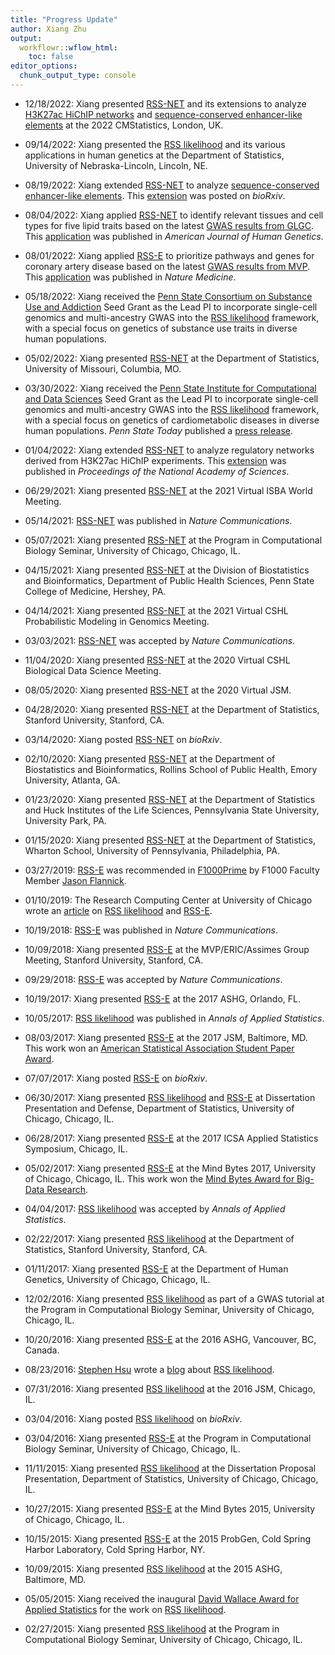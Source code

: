 ```yaml
---
title: "Progress Update"
author: Xiang Zhu
output:
  workflowr::wflow_html:
    toc: false
editor_options:
  chunk_output_type: console
---
```


[RSS-NET]: https://doi.org/10.1038/s41467-021-22588-0 
[RSS-E]: https://doi.org/10.1038/s41467-018-06805-x
[RSS likelihood]: https://doi.org/10.1214/17-aoas1046

- 12/18/2022: Xiang presented [RSS-NET][] and its extensions to analyze
[H3K27ac HiChIP networks](https://doi.org/10.1073/pnas.2115601119) and
[sequence-conserved enhancer-like elements](https://doi.org/10.1101/2022.08.19.504589)
at the 2022 CMStatistics, London, UK.

- 09/14/2022: Xiang presented the [RSS likelihood][] and its various applications in human genetics
at the Department of Statistics, University of Nebraska-Lincoln, Lincoln, NE.

- 08/19/2022: Xiang extended [RSS-NET][] to analyze
[sequence-conserved enhancer-like elements](https://github.com/SUwonglab/m2h-aele).
This [extension](https://doi.org/10.1101/2022.08.19.504589) was posted on *bioRxiv*.

- 08/04/2022: Xiang applied [RSS-NET][] to identify relevant tissues and cell types for
five lipid traits based on the latest [GWAS results from GLGC](https://doi.org/10.1038/s41586-021-04064-3).
This [application](https://doi.org/10.1016/j.ajhg.2022.06.012) was published in *American Journal of Human Genetics*.

- 08/01/2022: Xiang applied [RSS-E][] to prioritize pathways and genes for coronary artery disease
based on the latest [GWAS results from MVP](https://doi.org/10.1038/s41591-022-01891-3).
This [application](https://doi.org/10.1038/s41591-022-01891-3) was published in *Nature Medicine*.

- 05/18/2022: Xiang received the [Penn State Consortium on Substance Use and Addiction](https://csua.ssri.psu.edu/)
Seed Grant as the Lead PI to incorporate single-cell genomics and multi-ancestry GWAS into the [RSS likelihood][] framework,
with a special focus on genetics of substance use traits in diverse human populations.

- 05/02/2022: Xiang presented [RSS-NET][] at the Department of Statistics, 
University of Missouri, Columbia, MO.

- 03/30/2022: Xiang received the [Penn State Institute for Computational and Data Sciences](https://www.icds.psu.edu/)
Seed Grant as the Lead PI to incorporate single-cell genomics and multi-ancestry GWAS into the [RSS likelihood][] framework,
with a special focus on genetics of cardiometabolic diseases in diverse human populations.
*Penn State Today* published a [press release](https://www.psu.edu/news/institute-computational-and-data-sciences/story/seed-grants-fund-projects-tackle-huge-scientific/).

- 01/04/2022: Xiang extended [RSS-NET][] to analyze regulatory networks derived
from H3K27ac HiChIP experiments. This [extension](https://doi.org/10.1073/pnas.2115601119)
was published in *Proceedings of the National Academy of Sciences*. 

- 06/29/2021: Xiang presented [RSS-NET][] at the 2021 Virtual ISBA World Meeting. 

- 05/14/2021: [RSS-NET][] was published in *Nature Communications*.

- 05/07/2021: Xiang presented [RSS-NET][] at the Program in Computational Biology Seminar,
University of Chicago, Chicago, IL.

- 04/15/2021: Xiang presented [RSS-NET][] at the Division of Biostatistics and
Bioinformatics, Department of Public Health Sciences,
Penn State College of Medicine, Hershey, PA.

- 04/14/2021: Xiang presented [RSS-NET][] at the 2021 Virtual CSHL
Probabilistic Modeling in Genomics Meeting. 

- 03/03/2021: [RSS-NET][] was accepted by *Nature Communications*.

- 11/04/2020: Xiang presented [RSS-NET][] at the 2020 Virtual CSHL
Biological Data Science Meeting. 

- 08/05/2020: Xiang presented [RSS-NET][] at the 2020 Virtual JSM.

- 04/28/2020: Xiang presented [RSS-NET][] at the Department of Statistics,
Stanford University, Stanford, CA.

- 03/14/2020: Xiang posted [RSS-NET][] on *bioRxiv*.

- 02/10/2020: Xiang presented [RSS-NET][] at the Department of Biostatistics and
Bioinformatics, Rollins School of Public Health, Emory University, Atlanta, GA.

- 01/23/2020: Xiang presented [RSS-NET][] at the Department of Statistics and
Huck Institutes of the Life Sciences, Pennsylvania State University,
University Park, PA.

- 01/15/2020: Xiang presented [RSS-NET][] at the Department of Statistics,
Wharton School, University of Pennsylvania, Philadelphia, PA.

- 03/27/2019: [RSS-E][] was recommended in
[F1000Prime](https://doi.org/10.3410/f.734261365.793558023)
by F1000 Faculty Member
[Jason Flannick](https://f1000.com/prime/thefaculty/member/499999771097550974).

- 01/10/2019: The Research Computing Center at University of Chicago wrote an
[article](https://rcc.uchicago.edu/about-rcc/news-features/new-statistical-method-gives-second-life-gwas-data)
on [RSS likelihood][] and [RSS-E][].

- 10/19/2018: [RSS-E][] was published in *Nature Communications*.

- 10/09/2018: Xiang presented [RSS-E][] at the MVP/ERIC/Assimes Group Meeting,
Stanford University, Stanford, CA.

- 09/29/2018: [RSS-E][] was accepted by *Nature Communications*.

- 10/19/2017: Xiang presented [RSS-E][] at the 2017 ASHG, Orlando, FL.

- 10/05/2017: [RSS likelihood][] was published in *Annals of Applied Statistics*.

- 08/03/2017: Xiang presented [RSS-E][] at the 2017 JSM, Baltimore, MD.
This work won an [American Statistical Association Student Paper Award](https://stat.uchicago.edu/academics/graduate-programs/graduate-student-resources/academic-life/student-awards/#collapse13).

- 07/07/2017: Xiang posted [RSS-E][] on *bioRxiv*.

- 06/30/2017: Xiang presented [RSS likelihood][] and [RSS-E][]
at Dissertation Presentation and Defense, Department of Statistics,
University of Chicago, Chicago, IL.

- 06/28/2017: Xiang presented [RSS-E][] at the
2017 ICSA Applied Statistics Symposium, Chicago, IL.

- 05/02/2017: Xiang presented [RSS-E][] at the Mind Bytes 2017,
University of Chicago, Chicago, IL. This work won the [Mind Bytes Award for Big-Data Research](https://mindbytes.uchicago.edu/2017/callforposters.php#tab8).

- 04/04/2017: [RSS likelihood][] was accepted by *Annals of Applied Statistics*.

- 02/22/2017: Xiang presented [RSS likelihood][] at
the Department of Statistics, Stanford University, Stanford, CA.

- 01/11/2017: Xiang presented [RSS-E][] at the Department of Human Genetics,
University of Chicago, Chicago, IL.

- 12/02/2016: Xiang presented [RSS likelihood][] as part of a GWAS tutorial
at the Program in Computational Biology Seminar, University of Chicago, Chicago, IL.

- 10/20/2016: Xiang presented [RSS-E][] at the 2016 ASHG, Vancouver, BC, Canada.

- 08/23/2016: [Stephen Hsu](https://pa.msu.edu/profile/hsu/) wrote a
[blog](https://infoproc.blogspot.com/2016/08/bayesian-large-scale-multiple.html)
about [RSS likelihood][].

- 07/31/2016: Xiang presented [RSS likelihood][] at the 2016 JSM, Chicago, IL.

- 03/04/2016: Xiang posted [RSS likelihood][] on *bioRxiv*. 

- 03/04/2016: Xiang presented [RSS-E][] at the Program in Computational Biology Seminar,
University of Chicago, Chicago, IL.

- 11/11/2015: Xiang presented [RSS likelihood][] at the Dissertation Proposal
Presentation, Department of Statistics, University of Chicago, Chicago, IL.

- 10/27/2015: Xiang presented [RSS-E][] at the Mind Bytes 2015,
University of Chicago, Chicago, IL.

- 10/15/2015: Xiang presented [RSS-E][] at the 2015 ProbGen,
Cold Spring Harbor Laboratory, Cold Spring Harbor, NY.

- 10/09/2015: Xiang presented [RSS likelihood][] at the 2015 ASHG, Baltimore, MD.

- 05/05/2015: Xiang received the inaugural [David Wallace Award for Applied Statistics](https://stat.uchicago.edu/academics/graduate-programs/graduate-student-resources/academic-life/student-awards/#collapse22) for the work on [RSS likelihood][]. 

- 02/27/2015: Xiang presented [RSS likelihood][] at the Program in Computational Biology Seminar,
University of Chicago, Chicago, IL.
